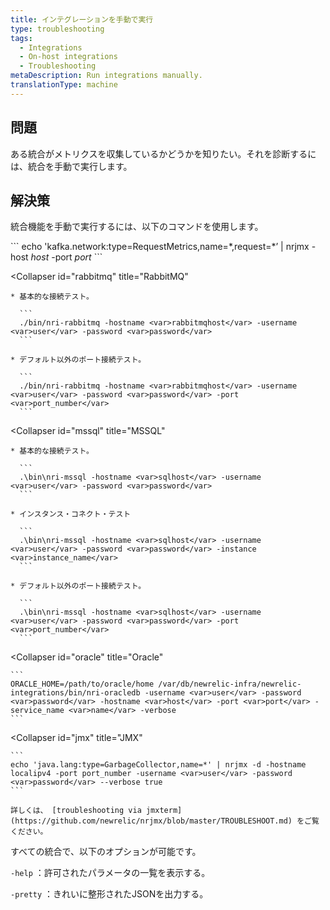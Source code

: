```yaml
---
title: インテグレーションを手動で実行
type: troubleshooting
tags:
  - Integrations
  - On-host integrations
  - Troubleshooting
metaDescription: Run integrations manually.
translationType: machine
---
```


## 問題

ある統合がメトリクスを収集しているかどうかを知りたい。それを診断するには、統合を手動で実行します。

## 解決策

統合機能を手動で実行するには、以下のコマンドを使用します。

<CollapserGroup>
  <Collapser
    id="kafka"
    title="カフカ"
  >
    ```
    echo 'kafka.network:type=RequestMetrics,name=*,request=*’ | nrjmx -host <var>host</var> -port <var>port</var>
    ```
  </Collapser>

  <Collapser
    id="rabbitmq"
    title="RabbitMQ"
  >
    * 基本的な接続テスト。

      ```
      ./bin/nri-rabbitmq -hostname <var>rabbitmqhost</var> -username <var>user</var> -password <var>password</var>
      ```

    * デフォルト以外のポート接続テスト。

      ```
      ./bin/nri-rabbitmq -hostname <var>rabbitmqhost</var> -username <var>user</var> -password <var>password</var> -port <var>port_number</var>
      ```
  </Collapser>

  <Collapser
    id="mssql"
    title="MSSQL"
  >
    * 基本的な接続テスト。

      ```
      .\bin\nri-mssql -hostname <var>sqlhost</var> -username <var>user</var> -password <var>password</var>
      ```

    * インスタンス・コネクト・テスト

      ```
      .\bin\nri-mssql -hostname <var>sqlhost</var> -username <var>user</var> -password <var>password</var> -instance <var>instance_name</var>
      ```

    * デフォルト以外のポート接続テスト。

      ```
      .\bin\nri-mssql -hostname <var>sqlhost</var> -username <var>user</var> -password <var>password</var> -port <var>port_number</var>
      ```
  </Collapser>

  <Collapser
    id="oracle"
    title="Oracle"
  >
    ```
    ORACLE_HOME=/path/to/oracle/home /var/db/newrelic-infra/newrelic-integrations/bin/nri-oracledb -username <var>user</var> -password <var>password</var> -hostname <var>host</var> -port <var>port</var> -service_name <var>name</var> -verbose
    ```
  </Collapser>

  <Collapser
    id="jmx"
    title="JMX"
  >
    ```
    echo 'java.lang:type=GarbageCollector,name=*' | nrjmx -d -hostname localipv4 -port port_number -username <var>user</var> -password <var>password</var> --verbose true
    ```

    詳しくは、 [troubleshooting via jmxterm](https://github.com/newrelic/nrjmx/blob/master/TROUBLESHOOT.md) をご覧ください。
  </Collapser>
</CollapserGroup>

すべての統合で、以下のオプションが可能です。

`-help` ：許可されたパラメータの一覧を表示する。

`-pretty` ：きれいに整形されたJSONを出力する。